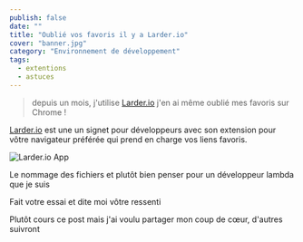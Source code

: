 ```yaml
---
publish: false
date: ""
title: "Oublié vos favoris il y a Larder.io"
cover: "banner.jpg"
category: "Environnement de développement"
tags:
  - extentions
  - astuces
---
```


> depuis un mois, j'utilise [Larder.io](https://larder.io/) j'en ai même oublié mes favoris sur Chrome !

[Larder.io](https://larder.io/) est une un signet pour développeurs avec son extension pour vôtre navigateur préférée qui prend en charge vos liens favoris.

![Larder.io App](banner.jpg)

Le nommage des fichiers et plutôt bien penser pour un développeur lambda que je suis

Fait votre essai et dite moi vôtre ressenti

Plutôt cours ce post mais j'ai voulu partager mon coup de cœur, d'autres suivront
